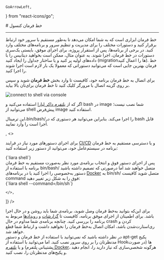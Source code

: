     GoArrowLeft,
} from "react-icons/go";


<Layout>
<Head>
<title>مستندات اتصال به خط فرمان (shell) پلتفرم  - لیارا</title>

<meta property="og:title" content="مستندات خدمات رایانش ابری لیارا" />
<meta property="og:description" content="مستندات مربوط به نحوه اتصال به خط فرمان یا Console Shell در لیارا"  />
<meta property="og:image" content="https://files.liara.ir/liara/logos/liara-poster.jpg" />
</Head>
# خط فرمان کنسول

<hr className="mb-2" />
خط فرمان ابزاری است که به شما امکان می‌دهد تا به‌طور مستقیم با سرور خود ارتباط برقرار کنید و دستورات مختلف را برای مدیریت و تنظیم سرور و برنامه‌های مختلف وارد کنید. 
در برخی از برنامه‌ها، پس از استقرار پروژه، برای اجرای موفق، بایستی یک‌سری دستورات در خط فرمان، اجرا شوند. به عنوان مثال، ممکن است بخواهید دیتابیس را با داده‌های اولیه پر کنید و یا ساختار جداول را ایجاد کنید (migrationها را اعمال کنید). خط فرمان بهترین جایی است که می‌توانید دستوراتی که معمولا یک بار لازم است اجرا شوند را اجرا کنید.

<Section id="access-to-shell" title="دسترسی به خط فرمان در برنامه" />
<Tabs 
    tabs={["Liara Console", "Liara CLI"]} 
    content={[
        <>
    <p>
        برای اتصال به خط فرمان برنامه خود، کافیست تا وارد بخش <b>خط فرمان</b> شوید و سپس بر روی گزینه اتصال با مرورگر کلیک کنید تا خط فرمان برای‌تان بالا بیاید.
    </p>
    <div className="h-2" />
    <img src="https://files.liara.ir/liara/docs/connect-to-shell-via-console.gif" alt="connect to shell via console"/>
    <div className="h-2" />
    <Alert variant="info">
    <p>
        اگر که از <a href="/paas/docker/getting-started" className="text-[#2196f3] ">پلتفرم داکر لیارا</a> استفاده می‌کنید و <Important>bash</Important> در <Important>image</Important> شما نصب نیست؛ می‌توانید از <Important>shell</Important> پیش‌فرض <Important>image</Important> استفاده کنید.
    </p>
    </Alert>
    <div className="h-2" />
    <p>
        این ترمینال،<Important>bin/bash/</Important>را اجرا می‌کند. بنابراین می‌توانید هر دستوری که در <Important>bash</Important> قابل اجرا است را وارد نمایید.
    </p>
    </>,
    <>
    <p>
    برای اجرای دستور‌های مورد نیاز در فرایند <a href="/paas/cicd/about" className="text-[#2196f3] ">CI/CD</a> و یا دسترسی مستقیم به خط فرمان برنامه در سیستم‌عامل خود، می‌توانید از دستور زیر استفاده کنید:
    </p>
    <div className='h-2' />
    <div dir="ltr">
    <Highlight className="bash">
        {`liara shell`}
    </Highlight>
    </div>
    <div className='h-2' />
    پس از اجرای دستور فوق و انتخاب برنامه‌ی مورد نظر به‌صورت مستقیم به خط فرمان برنامه با استفاده از <Important>bin/bash/</Important> متصل خواهید شد اما درصورتی که تصمیم داشته باشید دستور به‌خصوصی را اجرا کنید یا در برنامه‌های <a href="/paas/docker/getting-started" className="text-[#2196f3] ">Docker</a> به <Important>bin/sh/</Important> متصل شوید کافیست command فوق را به شکل زیر تغییر دهید:
    <div className='h-2' />
    <div dir="ltr">
    <Highlight className="bash">
        {`liara shell --command=/bin/sh`}
    </Highlight>
    </div>
    <div className='h-2' />

    </>,

]} 
/>

<Section id="disconnect-shell-trouble" title="مشکل قطع مداوم اتصال به خط فرمان" />
برای این‌که بتوانید به‌خط فرمان وصل شوید، برنامه‌ی شما باید روشن و در حال اجرا باشد. برای اطمینان از اجرای موفق برنامه، کافیست تا <a href="../observations/about" className="text-[#2196f3] ">گزارشات</a> و <a href="../events" className="text-[#2196f3] ">رویدادها</a> مربوط به برنامه را بررسی کنید. چنانچه برنامه‌ی شما مداوم در حال crash کردن و ری‌استارت‌شدن باشد، امکان اتصال به‌خط فرمان را نخواهید داشت و ارتباط شما قطع خواهد شد.

<Section id="install-packages-using-shell" title="نصب پکیج‌های دلخواه بر روی سرور با استفاده از apt-get" />
در نظر داشته باشید که نمی‌توانید با استفاده از خط فرمان و دستور <Important>apt-get</Important> پکیج مدنظرتان را بر روی سرور نصب کنید. اما می‌توانید با استفاده از Hookها (در صورت پشتیبانی پلتفرم) و یا <a href="/paas/docker/getting-started" className="text-[#2196f3] ">پلتفرم Docker</a>، هرگونه شخصی‌سازی که نیاز دارید را، انجام دهید و پکیج‌های مدنظرتان را، نصب کنید. 

</Layout>
